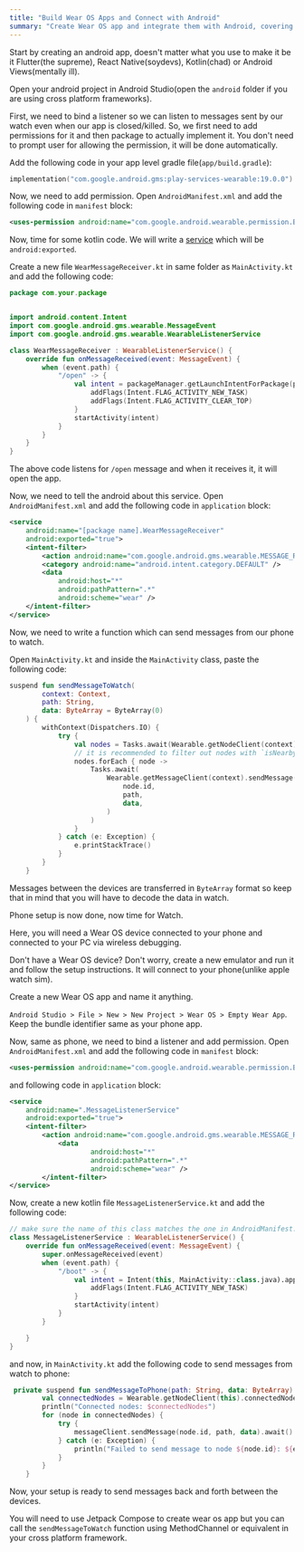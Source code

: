 ```yaml
---
title: "Build Wear OS Apps and Connect with Android"
summary: "Create Wear OS app and integrate them with Android, covering setup, permissions, and data sync."
---
```


Start by creating an android app, doesn't matter what you use to make it be it Flutter<span className="text-gray-400">(the supreme)</span>, React Native<span className="text-gray-400">(soydevs), </span>Kotlin<span className="text-gray-400">(chad)</span> or Android Views<span className="text-gray-400">(mentally ill)</span>.


Open your android project in Android Studio(open the `android` folder if you are using cross platform frameworks).

First, we need to bind a listener so we can listen to messages sent by our watch even when our app is closed/killed. So, we first need to add permissions for it and then package to actually implement it. You don't need to prompt user for allowing the permission, it will be done automatically.

Add the following code in your app level gradle file(`app/build.gradle`):

```kotlin
implementation("com.google.android.gms:play-services-wearable:19.0.0")
```

Now, we need to add permission. Open `AndroidManifest.xml` and add the following code in `manifest` block:

```xml
<uses-permission android:name="com.google.android.wearable.permission.BIND_WEARABLE_LISTENER" />
```

Now, time for some kotlin code. We will write a [service](https://developer.android.com/guide/topics/manifest/service-element) which will be `android:exported`.

Create a new file `WearMessageReceiver.kt` in same folder as `MainActivity.kt` and add the following code:

```kotlin
package com.your.package


import android.content.Intent
import com.google.android.gms.wearable.MessageEvent
import com.google.android.gms.wearable.WearableListenerService

class WearMessageReceiver : WearableListenerService() {
    override fun onMessageReceived(event: MessageEvent) {
        when (event.path) {
            "/open" -> {
                val intent = packageManager.getLaunchIntentForPackage(packageName)?.apply {
                    addFlags(Intent.FLAG_ACTIVITY_NEW_TASK)
                    addFlags(Intent.FLAG_ACTIVITY_CLEAR_TOP)
                }
                startActivity(intent)
            }
        }
    }
}
```

The above code listens for `/open` message and when it receives it, it will open the app.

Now, we need to tell the android about this service. Open `AndroidManifest.xml` and add the following code in `application` block:

```xml
<service
    android:name="[package name].WearMessageReceiver"
    android:exported="true">
    <intent-filter>
        <action android:name="com.google.android.gms.wearable.MESSAGE_RECEIVED" />
        <category android:name="android.intent.category.DEFAULT" />
        <data
            android:host="*"
            android:pathPattern=".*"
            android:scheme="wear" />
    </intent-filter>
</service>
```

Now, we need to write a function which can send messages from our phone to watch.

Open `MainActivity.kt` and inside the `MainActivity` class, paste the following code:

```kotlin
suspend fun sendMessageToWatch(
        context: Context,
        path: String,
        data: ByteArray = ByteArray(0)
    ) {
        withContext(Dispatchers.IO) {
            try {
                val nodes = Tasks.await(Wearable.getNodeClient(context).connectedNodes)
                // it is recommended to filter out nodes with `isNearby = false`
                nodes.forEach { node ->
                    Tasks.await(
                        Wearable.getMessageClient(context).sendMessage(
                            node.id,
                            path,
                            data,
                        )
                    )
                }
            } catch (e: Exception) {
                e.printStackTrace()
            }
        }
    }
```

Messages between the devices are transferred in `ByteArray` format so keep that in mind that you will have to decode the data in watch.

Phone setup is now done, now time for Watch.

Here, you will need a Wear OS device connected to your phone and connected to your PC via wireless debugging.

Don't have a Wear OS device? Don't worry, create a new emulator and run it and follow the setup instructions. It will connect to your phone(unlike apple watch sim).

Create a new Wear OS app and name it anything.

`Android Studio > File > New > New Project > Wear OS > Empty Wear App`. Keep the bundle identifier same as your phone app.

Now, same as phone, we need to bind a listener and add permission. Open `AndroidManifest.xml` and add the following code in `manifest` block:

```xml
<uses-permission android:name="com.google.android.wearable.permission.BIND_WEARABLE_LISTENER" />
```

and following code in `application` block:

```xml
<service
    android:name=".MessageListenerService"
    android:exported="true">
    <intent-filter>
        <action android:name="com.google.android.gms.wearable.MESSAGE_RECEIVED" />
            <data
                    android:host="*"
                    android:pathPattern=".*"
                    android:scheme="wear" />
        </intent-filter>
</service>
```

Now, create a new kotlin file `MessageListenerService.kt` and add the following code:

```kotlin
// make sure the name of this class matches the one in AndroidManifest.xml
class MessageListenerService : WearableListenerService() {
    override fun onMessageReceived(event: MessageEvent) {
        super.onMessageReceived(event)
        when (event.path) {
            "/boot" -> {
                val intent = Intent(this, MainActivity::class.java).apply {
                    addFlags(Intent.FLAG_ACTIVITY_NEW_TASK)
                }
                startActivity(intent)
            }
        }

    }
}
```

and now, in `MainActivity.kt` add the following code to send messages from watch to phone:

```kotlin
 private suspend fun sendMessageToPhone(path: String, data: ByteArray) {
        val connectedNodes = Wearable.getNodeClient(this).connectedNodes.await()
        println("Connected nodes: $connectedNodes")
        for (node in connectedNodes) {
            try {
                messageClient.sendMessage(node.id, path, data).await()
            } catch (e: Exception) {
                println("Failed to send message to node ${node.id}: ${e.message}")
            }
        }
    }
```


Now, your setup is ready to send messages back and forth between the devices.

You will need to use Jetpack Compose to create wear os app but you can call the `sendMessageToWatch` function using MethodChannel or equivalent in your cross platform framework.

